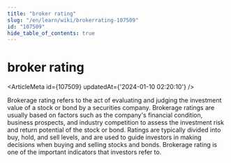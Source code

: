 ```yaml
---
title: "broker rating"
slug: "/en/learn/wiki/brokerrating-107509"
id: "107509"
hide_table_of_contents: true
---
```



<Breadcrumbs current="broker rating" />

# broker rating

<ArticleMeta id={107509} updatedAt={'2024-01-10 02:20:10'} />
<div className='border-solid border-b border-t-0 my-4 border-[var(--ifm-color-gray-300)]' />

Brokerage rating refers to the act of evaluating and judging the investment value of a stock or bond by a securities company. Brokerage ratings are usually based on factors such as the company's financial condition, business prospects, and industry competition to assess the investment risk and return potential of the stock or bond. Ratings are typically divided into buy, hold, and sell levels, and are used to guide investors in making decisions when buying and selling stocks and bonds. Brokerage rating is one of the important indicators that investors refer to.
